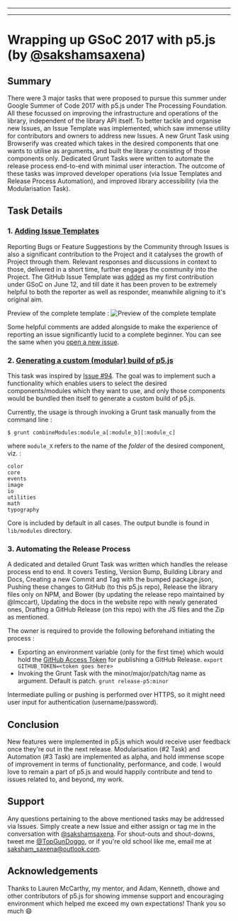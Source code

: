 
---

---
# Wrapping up GSoC 2017 with p5.js (by [@sakshamsaxena](https://github.com/sakshamsaxena))

## Summary

There were 3 major tasks that were proposed to pursue this summer under Google Summer of Code 2017 with p5.js under The Processing Foundation. All these focussed on improving the infrastructure and operations of the library, independent of the library API itself. To better tackle and organise new Issues, an Issue Template was implemented, which saw immense utility for contributors and owners to address new Issues. A new Grunt Task using Browserify was created which takes in the desired components that one wants to utilise as arguments, and built the library consisting of those components only. Dedicated Grunt Tasks were written to automate the release process end-to-end with minimal user interaction. The outcome of these tasks was improved developer operations (via Issue Templates and Release Process Automation), and improved library accessibility (via the Modularisation Task).

## Task Details

### 1. [Adding Issue Templates](https://github.com/processing/p5.js/issues)

Reporting Bugs or Feature Suggestions by the Community through Issues is also a significant contribution to the Project and it catalyses the growth of Project through them. Relevant responses and discussions in context to those, delivered in a short time, further engages the community into the Project. The GitHub Issue Template was [added](https://github.com/processing/p5.js/commits/main/ISSUE_TEMPLATE.md?author=sakshamsaxena) as my first contribution under GSoC on June 12, and till date it has been proven to be extremely helpful to both the reporter as well as responder, meanwhile aligning to it's original aim.

Preview of the complete template : 
![Preview of the complete template](http://www.clipular.com/c/4631172675272704.png?k=gQwp7j5erUp9iZDrZvlEWY-27KY)

Some helpful comments are added alongside to make the experience of reporting an issue significantly lucid to a complete beginner. You can see the same when you [open a new issue](https://github.com/processing/p5.js/issues/new).

### 2. [Generating a custom (modular) build of p5.js](https://github.com/processing/p5.js/blob/main/contributor_docs/custom_p5_build/)

This task was inspired by [Issue #94](https://github.com/processing/p5.js/issues/94). The goal was to implement such a functionality which enables users to select the desired components/modules which they want to use, and only those components would be bundled then itself to generate a custom build of p5.js.

Currently, the usage is through invoking a Grunt task manually from the command line :
```shell
$ grunt combineModules:module_a[:module_b][:module_c]
```
where `module_X` refers to the name of the _*folder*_ of the desired component, viz. :
```
color
core
events
image
io
utilities
math
typography
```
Core is included by default in all cases. The output bundle is found in `lib/modules` directory.

### 3. Automating the Release Process

A dedicated and detailed Grunt Task was written which handles the release process end to end. It covers Testing, Version Bump, Building Library and Docs, Creating a new Commit and Tag with the bumped package.json, Pushing these changes to GitHub (to this p5.js repo), Release the library files only on NPM, and Bower (by updating the release repo maintained by @lmccart), Updating the docs in the website repo with newly generated ones, Drafting a GitHub Release (on this repo) with the JS files and the Zip as mentioned. 

The owner is required to provide the following beforehand initiating the process :

* Exporting an environment variable (only for the first time) which would hold the [GitHub Access Token](https://github.com/settings/tokens) for publishing a GitHub Release. 
```export GITHUB_TOKEN=<token goes here>```
* Invoking the Grunt Task with the minor/major/patch/tag name as argument. Default is patch.
```grunt release-p5:minor```

Intermediate pulling or pushing is performed over HTTPS, so it might need user input for authentication (username/password).

## Conclusion

New features were implemented in p5.js which would receive user feedback once they're out in the next release. Modularisation (#2 Task) and Automation (#3 Task) are implemented as alpha, and hold immense scope of improvement in terms of functionality, performance, and code. I would love to remain a part of p5.js and would happily contribute and tend to issues related to, and beyond, my work.

## Support

Any questions pertaining to the above mentioned tasks may be addressed via Issues. Simply create a new Issue and either assign or tag me in the conversation with [@sakshamsaxena](https://github.com/sakshamsaxena). For shout-outs and shout-downs, tweet me [@TopGunDoggo](https://twitter.com/TopGunDoggo), or if you're old school like me, email me at [saksham_saxena@outlook.com](mailto:saksham_saxena@outlook.com). 

## Acknowledgements

Thanks to Lauren McCarthy, my mentor, and Adam, Kenneth, dhowe and other contributors of p5.js for showing immense support and encouraging environment which helped me exceed my own expectations! Thank you so much :smile: 
  